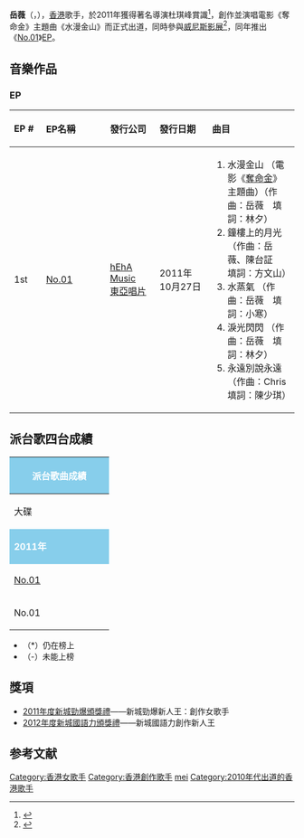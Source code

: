 {{多個問題|
{{Veil|time=2015-09-12T06:54:10+00:00}}
{{Notability Unreferenced |time=2013-10-24T01:48:34+00:00}}
{{Expand |time=2011-11-06T16:49:54+00:00 }}
}}
{{藝人
|姓名 = 岳薇
|類型 = 女歌手
|英文名 = Mei
|語言= [[粵語|粵語]]、[[英語|英語]]、[[國語|國語]]
|出生日期 = 5月10日 
|出生地點 =
|演奏樂器 = 鋼琴（八級）
|職業 = 創作歌手
|教育程度 = [[英國倫敦大學|英國倫敦大學]]金融管理學碩士
|母校 =
|宗教信仰 = 未公開
|唱片公司 = [[hEhA_Music|hEhA Music]]<br>[[東亞唱片|東亞唱片]]
|經紀公司 = [[銀河映像|銀河映像]]
|}}
'''岳薇'''（{{lang-en|'''Ngok Mei'''}}，{{bd||5月10日}}），[[香港|香港]]歌手，於2011年獲得著名導演杜琪峰賞識<ref>{{cite news |title=岳薇出碟後台夠照 |publisher=[[東方日報|東方日報]] |location=香港 |date=2011-10-21 |access-date=2013-10-24 }}</ref>，創作並演唱電影《奪命金》主題曲《水漫金山》而正式出道，同時參與[[威尼斯影展|威尼斯影展]]<ref>{{cite news |title=岳薇初出道喜獲杜Sir提拔 |publisher=[[星島日報|星島日報]] |location=香港 |date=2011-10-24 |access-date=2013-10-24 }}</ref>，同年推出《[[No.01|No.01]]》[[EP|EP]]。

== 音樂作品 ==
===EP===
{| class="wikitable"
!align="left" width="75px"| EP #
!align="left" width="200px"| EP名稱
!align="left" width="125px"| 發行公司
!align="left" width="150px"| 發行日期
!align="left" width="250px"| 曲目
|-
! 1st
! [[No.01|No.01]]
| [[hEhA_Music|hEhA Music]]<br>[[東亞唱片|東亞唱片]]
| 2011年10月27日
| {{HideH|曲目}}
#水漫金山 （電影《[[奪命金|奪命金]]》主題曲）（作曲：岳薇　填詞：林夕）
#鐘樓上的月光 （作曲：岳薇、陳台証　填詞：方文山）
#水蒸氣 （作曲：岳薇　填詞：小寒）
#淚光閃閃 （作曲：岳薇　填詞：林夕）
#永遠別說永遠 （作曲：Chris　填詞：陳少琪）
{{HideF}}
|}

== 派台歌四台成績 ==
{| class="wikitable" cellpadding="1"
|-
! style="background:skyblue; color:white" colspan="7" | '''派台歌曲成績'''
|-
| width="160"| 大碟 || width="160"| 歌曲 || width="50"| 903 || width="50"| RTHK || width="50"| 997 || width="50"| TVB || width="200"| 備註
|-
! style="background:skyblue; color:white" colspan="7" | '''2011年'''
|-
| [[No.01|No.01]] || 水漫金山 || - || 17 || - || - ||
|-
| No.01 || 水蒸氣 || - || - || - || - ||
|}        
*（*）仍在榜上
*（-）未能上榜            

==獎項==
*[[2011年度新城勁爆頒獎禮得獎名單|2011年度新城勁爆頒獎禮]]——新城勁爆新人王：創作女歌手
*[[2012年度新城國語力頒獎禮得獎名單|2012年度新城國語力頒獎禮]]——新城國語力創作新人王

==参考文献==
{{reflist}}
{{DEFAULTSORT:Ngok}}
[[Category:香港女歌手|Category:香港女歌手]]
[[Category:香港創作歌手|Category:香港創作歌手]]
[[Category:岳姓|mei]]
[[Category:2010年代出道的香港歌手|Category:2010年代出道的香港歌手]]